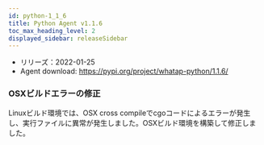 ```yaml
---
id: python-1_1_6
title: Python Agent v1.1.6
toc_max_heading_level: 2
displayed_sidebar: releaseSidebar
---
```



-   リリーズ：2022-01-25
-   Agent download: https://pypi.org/project/whatap-python/1.1.6/

### OSXビルドエラーの修正

Linuxビルド環境では、OSX cross compileでcgoコードによるエラーが発生し、実行ファイルに異常が発生しました。OSXビルド環境を構築して修正しました。
